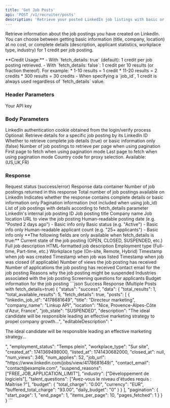 ```yaml
---
title: 'Get Job Posts'
api: 'POST /v1/recruiter/posts'
description: 'Retrieve your posted LinkedIn job listings with basic or complete details'
---
```


Retrieve information about the job postings you have created on LinkedIn. You can choose between getting basic information (title, company, location) at no cost, or complete details (description, applicant statistics, workplace type, industry) for 1 credit per job posting.

<Note>
  **Credit Usage:** 
  - With `fetch_details: true` (default): 1 credit per job posting retrieved.
  - With `fetch_details: false`: 1 credit per 10 results (or fraction thereof). For example:
    * 1-10 results = 1 credit
    * 11-20 results = 2 credits
    * 300 results = 30 credits
  - When specifying a `job_id`, 1 credit is always used regardless of `fetch_details` value.
</Note>

### Header Parameters

<ParamField header="x-api-key" type="string" required>
  Your API key
</ParamField>

### Body Parameters

<ParamField body="login_token" type="string" required>
  LinkedIn authentication cookie obtained from the login/verify process
</ParamField>

<ParamField body="job_id" type="string">
  Optional: Retrieve details for a specific job posting by its LinkedIn ID
</ParamField>

<ParamField body="fetch_details" type="boolean" default="true">
  Whether to retrieve complete job details (true) or basic information only (false)
</ParamField>

<ParamField body="total_results" type="number" default="10">
  Number of job postings to retrieve per page when using pagination
</ParamField>

<ParamField body="start_page" type="number" default="1">
  First page to fetch when using pagination mode
</ParamField>

<ParamField body="end_page" type="number" default="same as start_page">
  Last page to fetch when using pagination mode
</ParamField>

<ParamField body="country" type="string" default="FR">
  Country code for proxy selection. Available: (US,UK,FR)
</ParamField>

### Response

<ResponseField name="status" type="string">
  Request status (success/error)
</ResponseField>

<ResponseField name="data" type="object">
  Response data container
</ResponseField>

<ResponseField name="data.total_results" type="number">
  Number of job postings returned in this response
</ResponseField>

<ResponseField name="data.total_available_results" type="number">
  Total number of job postings available on LinkedIn
</ResponseField>

<ResponseField name="data.fetch_details" type="boolean">
  Indicates whether the response contains complete details or basic information only
</ResponseField>

<ResponseField name="data.pagination" type="object">
  Pagination information (not included when using job_id)
</ResponseField>

<ResponseField name="data.posts" type="array">
  List of job postings with details according to fetch_details parameter
</ResponseField>

<ResponseField name="data.posts[].linkedin_job_id" type="string">
  LinkedIn's internal job posting ID
</ResponseField>

<ResponseField name="data.posts[].title" type="string">
  Job posting title
</ResponseField>

<ResponseField name="data.posts[].company_name" type="string">
  Company name
</ResponseField>

<ResponseField name="data.posts[].location" type="string">
  Job location
</ResponseField>

<ResponseField name="data.posts[].job_url" type="string">
  URL to view the job posting
</ResponseField>

<ResponseField name="data.posts[].posted_date" type="string">
  Human-readable posting date (e.g. "Posted 2 days ago") - Basic info only
</ResponseField>

<ResponseField name="data.posts[].status" type="string">
  Basic status (e.g. "Active") - Basic info only
</ResponseField>

<ResponseField name="data.posts[].applicants_count" type="string">
  Human-readable applicant count (e.g. "25+ applicants") - Basic info only
</ResponseField>

<Note>
  **The following fields are only available when fetch_details is true:**
</Note>

<ResponseField name="data.posts[].job_state" type="string">
  Current state of the job posting (OPEN, CLOSED, SUSPENDED, etc.)
</ResponseField>

<ResponseField name="data.posts[].description" type="string">
  Full job description
</ResponseField>

<ResponseField name="data.posts[].editableDescription" type="string">
  HTML-formatted job description
</ResponseField>

<ResponseField name="data.posts[].employment_status" type="string">
  Employment type (Full-time, Part-time, etc.)
</ResponseField>

<ResponseField name="data.posts[].workplace_type" type="string">
  Workplace type (On-site, Remote, Hybrid)
</ResponseField>

<ResponseField name="data.posts[].created_at" type="number">
  Timestamp when job was created
</ResponseField>

<ResponseField name="data.posts[].listed_at" type="number">
  Timestamp when job was listed
</ResponseField>

<ResponseField name="data.posts[].closed_at" type="number">
  Timestamp when job was closed (if applicable)
</ResponseField>

<ResponseField name="data.posts[].num_views" type="number">
  Number of views the job posting has received
</ResponseField>

<ResponseField name="data.posts[].num_applies" type="number">
  Number of applications the job posting has received
</ResponseField>

<ResponseField name="data.posts[].contact_email" type="string">
  Contact email for the job posting
</ResponseField>

<ResponseField name="data.posts[].suspend_reasons" type="array">
  Reasons why the job posting might be suspended
</ResponseField>

<ResponseField name="data.posts[].industry" type="array">
  Industries associated with the job posting
</ResponseField>

<ResponseField name="data.posts[].talent_questions" type="array">
  Screening questions for applicants
</ResponseField>

<ResponseField name="data.posts[].budget" type="object">
  Budget information for the job posting
</ResponseField>

<ResponseExample>
```json Success Response (Multiple Posts with fetch_details=true)
{
  "status": "success",
  "data": {
    "total_results": 1,
    "total_available_results": 5,
    "fetch_details": true,
    "posts": [
      {
        "linkedin_job_id": "4178681649",
        "title": "Directeur marketing",
        "company_name": "Linkup API",
        "location": "Nice, Provence-Alpes-Côte d'Azur, France",
        "job_state": "SUSPENDED",
        "description": "The ideal candidate will be responsible leading an effective marketing strategy to propel company growth...",
        "editableDescription": "<p>The ideal candidate will be responsible leading an effective marketing strategy...</p>",
        "employment_status": "Temps plein",
        "workplace_type": "Sur site",
        "created_at": 1741369498000,
        "listed_at": 1741430682000,
        "closed_at": null,
        "num_views": 346,
        "num_applies": 52,
        "job_url": "https://www.linkedin.com/jobs/view/4178681649/",
        "contact_email": "contact@example.com",
        "suspend_reasons": ["FREE_JOB_APPLICATION_LIMIT"],
        "industry": ["Développement de logiciels"],
        "talent_questions": ["Avez-vous le niveau d'études requis : Maîtrise ?"],
        "budget": {
          "total_charge": "0.00",
          "currency": "EUR",
          "buffered_total_charge": "93.00",
          "daily_budget": "0"
        }
      }
    ],
    "pagination": {
      "start_page": 1,
      "end_page": 1,
      "items_per_page": 10,
      "pages_fetched": 1
    }
  }
}
```
</ResponseExample>
